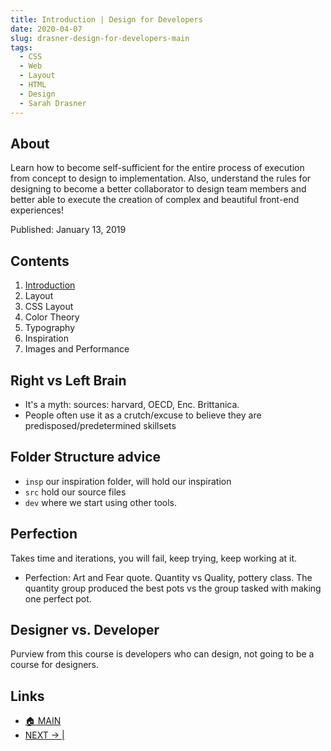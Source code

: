```yaml
---
title: Introduction | Design for Developers
date: 2020-04-07
slug: drasner-design-for-developers-main 
tags:
  - CSS
  - Web
  - Layout
  - HTML
  - Design 
  - Sarah Drasner
---
```


## About 
Learn how to become self-sufficient for the entire process of execution from concept to design to implementation. Also, understand the rules for designing to become a better collaborator to design team members and better able to execute the creation of complex and beautiful front-end experiences!

Published: January 13, 2019

## Contents
1. [Introduction](/drasner-design-for-developers-main)
2. Layout
3. CSS Layout 
4. Color Theory
5. Typography 
6. Inspiration
7. Images and Performance 

## Right vs Left Brain
- It's a myth: sources: harvard, OECD, Enc. Brittanica.
- People often use it as a crutch/excuse to believe they are predisposed/predetermined skillsets

## Folder Structure advice
- `insp` our inspiration folder, will hold our inspiration 
- `src` hold our source files
- `dev` where we start using other tools.

## Perfection
Takes time and iterations, you will fail, keep trying, keep working at it.

- Perfection: Art and Fear quote. Quantity vs Quality, pottery class. The quantity group produced the best pots vs the group tasked with making one perfect pot.

## Designer vs. Developer 
Purview from this course is developers who can design, not going to be a course for designers. 

## Links
- [🏠 MAIN](/drasner-design-for-developers-main)
- [NEXT → |](drasner-design-for-developers-layout)